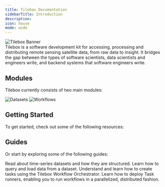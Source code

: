 ```yaml
---
title: Tilebox Documentation
sidebarTitle: Introduction
description: 
icon: house
mode: wide
---
```



<img src="/assets/tilebox-banner.svg" alt="Tilebox Banner" />

<div className="text-lg">
Tilebox is a software development kit for accessing, processing and distributing remote sensing satellite data, from raw data to insight. It bridges the gap between the types of software scientists, data scientists and engineers write, and backend systems that software engineers write.
</div>

## Modules

Tilebox currently consists of two main modules:

<CardGroup cols={3}>
  <HeroCard
    title="Datasets"
    description="A data access module with upstream integrations to space service providers that gives instant data access to scientists through high performance APIs and an intuitive Python client"
    href="/datasets/introduction"
  >
    <img src="/assets/tilebox-datasets-hero.svg" alt="Datasets" />
  </HeroCard>
  <HeroCard
    title="Workflows"
    description="A parallel processing engine that allows the intuitive creation of dynamic tasks that can be parallelized out of the box and executed across compute environments – on-premise as well as in auto-scaling clusters in public clouds"
    href="/workflows/introduction"
  >
    <img src="/assets/tilebox-workflows-hero.svg" alt="Workflows" />
  </HeroCard>
</CardGroup>

## Getting Started

To get started, check out some of the following resources:

<CardGroup cols={3}>
  <Card
    title="Tilebox Console"
    icon="terminal"
    href="/console"
    horizontal
  />
  <Card
    title="Create an API Key"
    icon="key"
    href="/authentication"
    horizontal
  />
  <Card
    title="Quickstart"
    icon="rocket"
    href="/quickstart"
    horizontal
  />
</CardGroup>

## Guides

Or start by exploring some of the following guides:

<CardGroup cols={2}>
  <Card
    title="Timeseries Datasets"
    icon="database"
    href="/datasets/introduction"
  >
    Read about time-series datasets and how they are structured.
  </Card>
  <Card
    title="Loading Data"
    icon="download"
    href="/datasets/loading-data"
  >
    Learn how to query and load data from a dataset.
  </Card>
  <Card
    title="Create Tasks"
    icon="laptop-code"
    href="/workflows/concepts/tasks"
  >
    Understand and learn how to create tasks using the Tilebox Workflow Orchestrator.
  </Card>
  <Card
    title="Setting up Task Runners"
    icon="circle-nodes"
    href="/workflows/concepts/task-runners">
    Learn how to deploy Task runners, enabling you to run workflows in a parallelized, distributed fashion.
  </Card>
</CardGroup>

